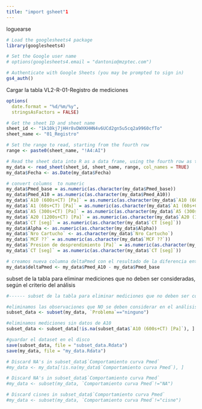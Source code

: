 ```yaml
---
title: "import gsheet"1
---
```


loguearse
```r
# Load the googlesheets4 package
library(googlesheets4)

# Set the Google user name
# options(googlesheets4.email = "dantonio@mzptec.com")

# Authenticate with Google Sheets (you may be prompted to sign in)
gs4_auth()

```

Cargar la tabla VL2-R-01-Registro de mediciones
```r
options(
  date.format = "%d/%m/%y",
  stringsAsFactors = FALSE)

# Get the sheet ID and sheet name
sheet_id <- "1k10kj7jHHr8vDWXKHHN4v6UCd2gn5u5cq2a9960cfTo"
sheet_name <- "01_Registro"

# Set the range to read, starting from the fourth row
range <- paste0(sheet_name, "!A4:AI")

# Read the sheet data into R as a data frame, using the fourth row as the column names
my_data <- read_sheet(sheet_id, sheet_name, range, col_names = TRUE)
my_data$Fecha <- as.Date(my_data$Fecha)

# convert columns  to numeric
my_data$Pmed_base = as.numeric(as.character(my_data$Pmed_base))
my_data$Pmed_A10 = as.numeric(as.character(my_data$Pmed_A10))
my_data$`A10 (600s+CT) [Pa]` = as.numeric(as.character(my_data$`A10 (600s+CT) [Pa]`))
my_data$`A1 (60s+CT) [Pa]` = as.numeric(as.character(my_data$`A1 (60s+CT) [Pa]`))
my_data$`A5 (300s+CT) [Pa]` = as.numeric(as.character(my_data$`A5 (300s+CT) [Pa]`))
my_data$`A20 (1200s+CT) [Pa]` = as.numeric(as.character(my_data$`A20 (1200s+CT) [Pa]`))
my_data$`CT [seg]` = as.numeric(as.character(my_data$`CT [seg]`))
my_data$Alpha <- as.numeric(as.character(my_data$Alpha))
my_data$`Nro Cartucho` <- as.character(my_data$`Nro Cartucho`)
my_data$`MCF ??` = as.numeric(as.character(my_data$`MCF ??`))
my_data$`Presion de desprendimiento [Pa]` = as.numeric(as.character(my_data$`Presion de desprendimiento [Pa]`))
my_data$`CT [seg]` = as.numeric(as.character(my_data$`CT [seg]`))

# creamos nueva columna deltaPmed con el resultado de la diferencia entre dos columnas
my_data$deltaPmed <- my_data$Pmed_A10 - my_data$Pmed_base

```

subset de la tabla para eliminar mediciones que no deben ser consideradas, según el criterio del análisis
```r
#------ subset de la tabla para eliminar mediciones que no deben ser consideradas, según el criterio del análisis

#eliminamos las observaciones que NO se deben considerar en el análisis
subset_data <- subset(my_data, `Problema`=="ninguno")

#eliminamos mediciones sin datos de A10
subset_data <- subset_data[!is.na(subset_data$`A10 (600s+CT) [Pa]`), ]

#guardar el dataset en el disco
save(subset_data, file = "subset_data.Rdata")
save(my_data, file = "my_data.Rdata")

# Discard NA's in subset_data$`Comportamiento curva Pmed`
#my_data <- my_data[!is.na(my_data$`Comportamiento curva Pmed`), ]

# Discard NA's in subset_data$`Comportamiento curva Pmed`
#my_data <- subset(my_data, `Comportamiento curva Pmed`!="NA")

# Discard cisnes in subset_data$`Comportamiento curva Pmed`
#my_data <- subset(my_data, `Comportamiento curva Pmed`!="cisne")
```

